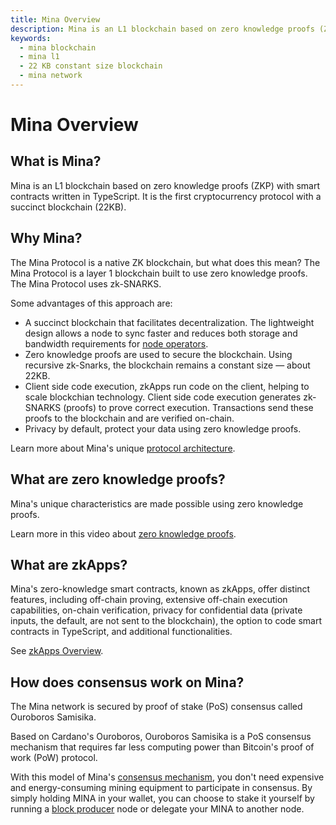 ```yaml
---
title: Mina Overview
description: Mina is an L1 blockchain based on zero knowledge proofs (ZKP) with smart contracts written in TypeScript
keywords: 
  - mina blockchain
  - mina l1
  - 22 KB constant size blockchain
  - mina network
---
```


# Mina Overview

## What is Mina?

Mina is an L1 blockchain based on zero knowledge proofs (ZKP) with smart contracts written in TypeScript. It is the first cryptocurrency protocol with a succinct blockchain (22KB).

## Why Mina?

The Mina Protocol is a native ZK blockchain, but what does this mean? The Mina Protocol is a layer 1 blockchain built to use zero knowledge proofs. The Mina Protocol uses zk-SNARKS.

Some advantages of this approach are:

- A succinct blockchain that facilitates decentralization. The lightweight design allows a node to sync faster and reduces both storage and bandwidth requirements for [node operators](../node-operators).
- Zero knowledge proofs are used to secure the blockchain. Using recursive zk-Snarks, the blockchain remains a constant size — about 22KB.
- Client side code execution, zkApps run code on the client, helping to scale blockchian technology. Client side code execution generates zk-SNARKS (proofs) to prove correct execution. Transactions send these proofs to the blockchain and are verified on-chain.
- Privacy by default, protect your data using zero knowledge proofs.     

Learn more about Mina's unique [protocol architecture](about-mina/protocol-architecture).

## What are zero knowledge proofs?

Mina's unique characteristics are made possible using zero knowledge proofs.

Learn more in this video about [zero knowledge proofs](about-mina/what-are-zero-knowledge-proofs).

## What are zkApps?

Mina's zero-knowledge smart contracts, known as zkApps, offer distinct features, including off-chain proving, extensive off-chain execution capabilities, on-chain verification, privacy for confidential data (private inputs, the default, are not sent to the blockchain), the option to code smart contracts in TypeScript, and additional functionalities.

See [zkApps Overview](/zkapps/writing-a-zkapp).

## How does consensus work on Mina?

The Mina network is secured by proof of stake (PoS) consensus called Ouroboros Samisika.

Based on Cardano's Ouroboros, Ouroboros Samisika is a PoS consensus mechanism that requires far less computing power than Bitcoin's proof of work (PoW) protocol.

With this model of Mina's [consensus mechanism](/about-mina/consensus), you don't need expensive and energy-consuming mining equipment to participate in consensus. By simply holding MINA in your wallet, you can choose to stake it yourself by running a [block producer](/mina-protocol/block-producers) node or delegate your MINA to another node.
